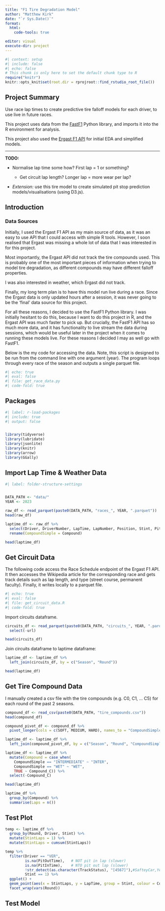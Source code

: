 ```yaml
---
title: "F1 Tire Degradation Model"
author: "Matthew Kirk"
date: "`r Sys.Date()`"
format:
  html:
    code-tools: true

editor: visual
execute-dir: project
---
```


```r
#| context: setup
#| include: false
#| echo: false
# This chunk is only here to set the default chunk type to R
require("knitr")
knitr::opts_knit$set(root.dir = rprojroot::find_rstudio_root_file())
```

## Project Summary

Use race lap times to create predictive tire falloff models for each driver, to use live in future races.

This project uses data from the [FastF1](https://docs.fastf1.dev/examples/index.html) Python library, and imports it into the R environment for analysis.

This project also used the [Ergast F1 API](http://ergast.com/mrd/) for initial EDA and simplified models.

------------------------------------------------------------------------

**TODO:**

-   Normalise lap time some how? First lap = 1 or something?

    -   Get circuit lap length? Longer lap = more wear per lap?

-   *Extension:* use this tire model to create simulated pit stop prediction models/visualisations (using D3.js).

## Introduction

### Data Sources

Initially, I used the Ergast F1 API as my main source of data, as it was an easy to use API that I could access with simple R tools. However, I soon realised that Ergast was missing a whole lot of data that I was interested in for this project.

Most importantly, the Ergast API did not track the tire compounds used. This is probably one of the most important pieces of information when trying to model tire degradation, as different compounds may have different falloff properties.

I was also interested in weather, which Ergast did not track.

Finally, my long term plan is to have this model run live during a race. Since the Ergast data is only updated hours after a session, it was never going to be the 'final' data source for this project.

For all these reasons, I decided to use the FastF1 Python library. I was initially hesitant to do this, because I want to do this project in R, and the Ergast API was much faster to pick up. But crucially, the FastF1 API has so much more data, and it has functionality to live stream the data during sessions, which would be useful later in the project when it comes to running these models live. For these reasons I decided I may as well go with FastF1.

Below is the my code for accessing the data. Note, this script is designed to be run from the command line with one argument (year). The program loops through every race of the season and outputs a single parquet file.

```python
#| echo: true
#| eval: false
#| file: get_race_data.py
#| code-fold: true
```

## Packages

```r
#| label: r-load-packages
#| include: true
#| output: false


library(tidyverse)
library(lubridate)
library(jsonlite)
library(knitr)
library(arrow)
library(GGally)
```

## Import Lap Time & Weather Data

```r
#| label: folder-structure-settings


DATA_PATH <- "data/"
YEAR <- 2023
```

```r
raw_df <- read_parquet(paste0(DATA_PATH, "races_", YEAR, ".parquet"))
head(raw_df)
```

```r
laptime_df <- raw_df %>%
  select(Driver, DriverNumber, LapTime, LapNumber, Position, Stint, PitOutTime, PitInTime, Compound, TyreLife, FreshTyre, Team, TrackStatus, Time, AirTemp, TrackTemp, Humidity, Pressure, Rainfall, Round, Season) %>%
  rename(CompoundSimple = Compound)

head(laptime_df)
```

## Get Circuit Data

The following code access the Race Schedule endpoint of the Ergast F1 API. It then accesses the Wikipedia article for the corresponding race and gets track details such as lap length, and type (street course, permanent faculty). Finally, it writes locally to a parquet file.

```r
#| echo: true
#| eval: false
#| file: get_circuit_data.R
#| code-fold: true
```

Import circuits dataframe. 

```r
circuits_df <- read_parquet(paste0(DATA_PATH, "circuits_", YEAR, ".parquet")) %>%
  select(-url)

head(circuits_df)
```

Join circuits dataframe to laptime dataframe:

```r
laptime_df <- laptime_df %>%
  left_join(circuits_df, by = c("Season", "Round"))

head(laptime_df)
```

## Get Tire Compound Data

I manually created a csv file with the tire compounds (e.g. C0, C1, ... C5) for each round of the past 2 seasons.

```r
compound_df <- read_csv(paste0(DATA_PATH, "tire_compounds.csv"))
head(compound_df)
```

```r
compound_pivot_df <- compound_df %>%
  pivot_longer(cols = c(SOFT, MEDIUM, HARD), names_to = "CompoundSimple", values_to = "Compound_C")

laptime_df <- laptime_df %>%
  left_join(compound_pivot_df, by = c("Season", "Round", "CompoundSimple"))

laptime_df <- laptime_df %>%
  mutate(Compound = case_when(
    CompoundSimple == "INTERMEDIATE" ~ "INTER",
    CompoundSimple == "WET" ~ "WET",
    TRUE ~ Compound_C)) %>%
  select(-Compound_C)

head(laptime_df)
```

```r
laptime_df %>%
  group_by(Compound) %>%
  summarise(Laps = n())
```

## Test Plot

```r
temp <- laptime_df %>%
  group_by(Round, Driver, Stint) %>%
  mutate(StintLaps = 1) %>%
  mutate(StintLaps = cumsum(StintLaps))

```

```r
temp %>%
  filter(Driver == "VER",
         is.na(PitOutTime),   # NOT pit in lap (slower)
         is.na(PitInTime),    # NTO pit out lap (slower)
         !str_detect(as.character(TrackStatus), "[4567]"),#SafteyCar,Yellow,RedFlag
         Stint == 1) %>%  
  ggplot() + 
  geom_point(aes(x = StintLaps, y = LapTime, group = Stint, colour = Compound_C)) +
  facet_wrap(vars(Round))

```

## Test Model

```r

```

